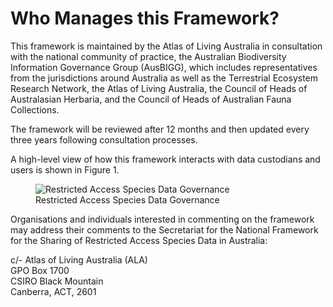 # Who Manages this Framework? {.unnumbered}

This framework is maintained by the Atlas of Living Australia in consultation with the national community of practice, the Australian Biodiversity Information Governance Group (AusBIGG), which includes representatives from the jurisdictions around Australia as well as the Terrestrial Ecosystem Research Network, the Atlas of Living Australia, the Council of Heads of Australasian Herbaria, and the Council of Heads of Australian Fauna Collections.

The framework will be reviewed after 12 months and then updated every three years following consultation processes.

A high-level view of how this framework interacts with data custodians and users is shown in Figure 1.

![Restricted Access Species Data Governance](images/rasd-fig-1.png "Title: Restricted Access Species Data Governance"){#fig-1 fig-alt="Restricted Access Species Data Governance flowchart, indicating the RASD Framework defines the processes, governance and standards for data custidians, and by extension, data requestors" fig-align="left"}

Organisations and individuals interested in commenting on the framework may address their comments to the Secretariat for the National Framework for the Sharing of Restricted Access Species Data in Australia:

c/- Atlas of Living Australia (ALA)\
GPO Box 1700\
CSIRO Black Mountain\
Canberra, ACT, 2601
